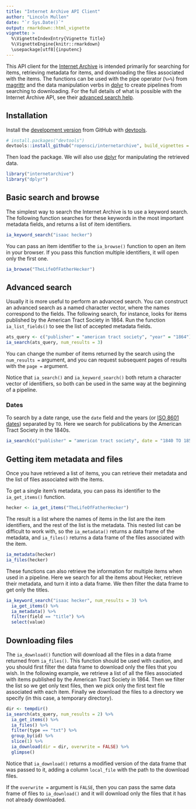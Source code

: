 ```yaml
---
title: "Internet Archive API Client"
author: "Lincoln Mullen"
date: "`r Sys.Date()`"
output: rmarkdown::html_vignette
vignette: >
  %\VignetteIndexEntry{Vignette Title}
  %\VignetteEngine{knitr::rmarkdown}
  \usepackage[utf8]{inputenc}
---
```


This API client for the [Internet Archive](https://archive.org/) is intended primarily for searching for items, retrieving metadata for items, and downloading the files associated with the items. The functions can be used with the pipe operator (`%>%`) from [magrittr](https://github.com/smbache/magrittr) and the data manipulation verbs in [dplyr](https://github.com/hadley/dplyr) to create pipelines from searching to downloading. For the full details of what is possible with the Internet Archive API, see their [advanced search help](https://archive.org/advancedsearch.php).

## Installation

Install the [development version](https://github.com/ropensci/internetarchive) from GitHub with [devtools](http://cran.rstudio.org/web/packages/devtools/).

```r
# install.packages("devtools")
devtools::install_github("ropensci/internetarchive", build_vignettes = TRUE)
```

Then load the package. We will also use [dplyr](https://github.com/hadley/dplyr) for manipulating the retrieved data.

```r
library("internetarchive")
library("dplyr")
```

## Basic search and browse

The simplest way to search the Internet Archive is to use a keyword search. The following function searches for these keywords in the most important metadata fields, and returns a list of item identifiers.

```r
ia_keyword_search("isaac hecker")
```

You can pass an item identifier to the `ia_browse()` function to open an item in your browser. If you pass this function multiple identifiers, it will open only the first one.

```r
ia_browse("TheLifeOfFatherHecker")
```

## Advanced search

Usually it is more useful to perform an advanced search. You can construct an advanced search as a named character vector, where the names correspond to the fields. The following search, for instance, looks for items published by the American Tract Society in 1864. Run the function `ia_list_fields()` to see the list of accepted metadata fields. 

```r
ats_query <- c("publisher" = "american tract society", "year" = "1864")
ia_search(ats_query, num_results = 3)
```

You can change the number of items returned by the search using the `num_results =` argument, and you can request subsequent pages of results with the `page =` argument.

Notice that `ia_search()` and `ia_keyword_search()` both return a character vector of identifiers, so both can be used in the same way at the beginning of a pipeline.

### Dates

To search by a date range, use the `date` field and the years (or [ISO 8601 dates](http://en.wikipedia.org/wiki/ISO_8601)) separated by `TO`. Here we search for publications by the American Tract Society in the 1840s.

```r
ia_search(c("publisher" = "american tract society", date = "1840 TO 1850"))
```

## Getting item metadata and files

Once you have retrieved a list of items, you can retrieve their metadata and the list of files associated with the items.

To get a single item's metadata, you can pass its identifier to the `ia_get_items()` function.

```r
hecker <- ia_get_items("TheLifeOfFatherHecker")
```

The result is a list where the names of items in the list are the item identifiers, and the rest of the list is the metadata. This nested list can be difficult to work with, so the `ia_metadata()` returns a data frame of the metadata, and `ia_files()` returns a data frame of the files associated with the item.

```r
ia_metadata(hecker)
ia_files(hecker)
```

These functions can also retrieve the information for multiple items when used in a pipeline. Here we search for all the items about Hecker, retrieve their metadata, and turn it into a data frame. We then filter the data frame to get only the titles.

```r
ia_keyword_search("isaac hecker", num_results = 3) %>% 
  ia_get_items() %>% 
  ia_metadata() %>% 
  filter(field == "title") %>% 
  select(value)
```

## Downloading files

The `ia_download()` function will download all the files in a data frame returned from `ia_files()`. This function should be used with caution, and you should first filter the data frame to download only the files that you wish. In the following example, we retrieve a list of all the files associated with items published by the American Tract Society in 1864. Then we filter the list so we get only text files, then we pick only the first text file associated with each item. Finally we download the files to a directory we specify (in this case, a temporary directory).

```r
dir <- tempdir()
ia_search(ats_query, num_results = 2) %>% 
  ia_get_items() %>% 
  ia_files() %>% 
  filter(type == "txt") %>% 
  group_by(id) %>% 
  slice(1) %>% 
  ia_download(dir = dir, overwrite = FALSE) %>% 
  glimpse()
```

Notice that `ia_download()` returns a modified version of the data frame that was passed to it, adding a column `local_file` with the path to the download files.

If the `overwrite =` argument is `FALSE`, then you can pass the same data frame of files to `ia_download()` and it will download only the files that it has not already downloaded.